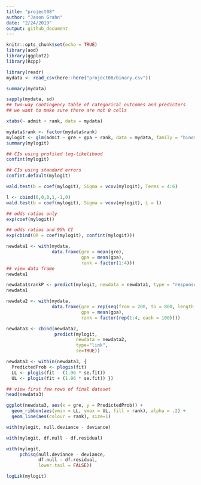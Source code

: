 ```yaml
---
title: "project08"
author: "Jason Grahn"
date: "2/24/2019"
output: github_document
---
```


```r
knitr::opts_chunk$set(echo = TRUE)
library(aod) 
library(ggplot2) 
library(Rcpp)
```


```r
library(readr)
mydata <- read_csv(here::here("project08/binary.csv"))
```

```r
summary(mydata) 

sapply(mydata, sd) 
## two-way contingency table of categorical outcomes and predictors 
## we want to make sure there are not 0 cells 

xtabs(~ admit + rank, data = mydata)
```

```r
mydata$rank <- factor(mydata$rank) 
mylogit <- glm(admit ~ gre + gpa + rank, data = mydata, family = "binomial")
summary(mylogit)
```

```r
## CIs using profiled log-likelihood 
confint(mylogit) 

## CIs using standard errors 
confint.default(mylogit)
```

```r
wald.test(b = coef(mylogit), Sigma = vcov(mylogit), Terms = 4:6)
```

```r
l <- cbind(0,0,0,1,-1,0) 
wald.test(b = coef(mylogit), Sigma = vcov(mylogit), L = l)
```

```r
## odds ratios only 
exp(coef(mylogit)) 

## odds ratios and 95% CI 
exp(cbind(OR = coef(mylogit), confint(mylogit)))
```

```r
newdata1 <- with(mydata, 
                 data.frame(gre = mean(gre), 
                            gpa = mean(gpa), 
                            rank = factor(1:4))) 
## view data frame 
newdata1
```

```r
newdata1$rankP <- predict(mylogit, newdata = newdata1, type = "response") 
newdata1
```

```r
newdata2 <- with(mydata, 
                 data.frame(gre = rep(seq(from = 200, to = 800, length.out = 100), 4), 
                            gpa = mean(gpa), 
                            rank = factor(rep(1:4, each = 100))))
```

```r
newdata3 <- cbind(newdata2, 
                  predict(mylogit, 
                          newdata = newdata2, 
                          type="link", 
                          se=TRUE)) 

newdata3 <- within(newdata3, { 
  PredictedProb <- plogis(fit) 
  LL <- plogis(fit - (1.96 * se.fit)) 
  UL <- plogis(fit + (1.96 * se.fit)) }) 

## view first few rows of final dataset 
head(newdata3)
```

```r
ggplot(newdata3, aes(x = gre, y = PredictedProb)) + 
  geom_ribbon(aes(ymin = LL, ymax = UL, fill = rank), alpha = .2) + 
  geom_line(aes(colour = rank), size=1)
```

```r
with(mylogit, null.deviance - deviance)
```

```r
with(mylogit, df.null - df.residual)
```

```r
with(mylogit,
     pchisq(null.deviance - deviance, 
            df.null - df.residual, 
            lower.tail = FALSE))
```

```r
logLik(mylogit)
```

